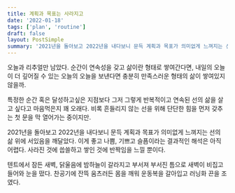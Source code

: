 ```yaml
---
title: 계획과 목표는 사라지고
date: '2022-01-18'
tags: ['plan', 'routine']
draft: false
layout: PostSimple
summary: '2021년을 돌아보고 2022년을 내다보니 문득 계획과 목표가 의미없게 느껴지는 선의 삶 위에 서있음을 깨달았다.'
---
```


오늘과 리추얼만 남았다. 순간이 연속성을 갖고 삶이란 형태로 쌓여간다면, 내일의 오늘이 더 깊어질 수 있는 오늘의 오늘을 보낸다면 충분히 만족스러운 형태의 삶이 쌓여있지 않을까.

특정한 순간 혹은 달성하고싶은 지점보다 그저 그렇게 반복적이고 연속된 선의 삶을 살고 싶다고 마음먹은지 꽤 오래다. 비록 흔들리지 않는 선을 위해 단단한 힘을 먼저 갖추는 첫 문을 막 열어가는 중이지만.

2021년을 돌아보고 2022년을 내다보니 문득 계획과 목표가 의미없게 느껴지는 선의 삶 위에 서있음을 깨달았다. 이게 좋고 나쁨, 기쁘고 슬픔이라는 결과적인 해석은 아직 어렵다. 사라진 것에 씁쓸하고 쌓인 것에 반짝임을 느낄 뿐이다.

텐트에서 잠든 새벽, 닭울음에 밤하늘이 갈라지고 부서져 부서진 틈으로 새벽이 비집고 들어와 눈을 떴다. 찬공기에 잔뜩 움츠러든 몸을 깨워 운동복을 갈아입고 러닝화 끈을 조였다.
